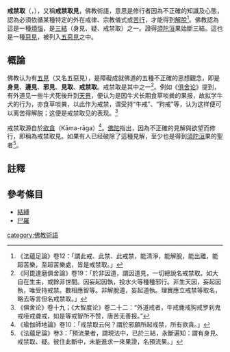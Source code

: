{{佛教}}
'''戒禁取'''（{{lang-pi|sīlabbata-parāmāsa}}，{{lang-sa|śīla-vrata-parāmarśa}}），又稱'''戒禁取見'''，佛教術語，意思是修行者因為不正確的知識及心態，認為必須依循某種特定的外在戒律、宗教儀式或[[苦行|苦行]]，才能得到[[解脫|解脫]]<ref>《法蘊足論》卷12：「謂此戒、此禁、此戒禁，能清淨，能解脫，能出離，能超苦樂，至超苦樂處，皆是戒禁取。」</ref>。佛教認為這是一種[[煩惱|煩惱]]，是[[三結|三結]]（身見、疑、戒禁取）之一。證得[[須陀洹|須陀洹]]果始斷三結。這也是一種[[惡見|惡見]]，被列入[[五惡見|五惡見]]之中。

==概論==
佛教认为有[[五見|五見]]（又名五惡見），是障礙成就佛道的五種不正確的思想觀念，即是'''身見'''、'''邊見'''、'''邪見'''、'''見取'''、'''戒禁取'''。戒禁取是其中之一<ref>《阿毘達磨俱舍論》卷19：「於非因道，謂因道見，一切總說名戒禁取。如大自在生主，或餘非世間。因妄起因執，投水火等種種邪行。非生天因，妄起因執，唯受持戒禁。數相應智等。非解脫道，妄起道執。理實應立戒禁等取名，略去等言但名戒禁取。」</ref>。例如《[[俱舍论|俱舍论]]》提到，有外道见一些牛犬死後升到[[天界|天界]]，便认为是因牛犬长期食草啖粪的果报，故拟学牛犬的行为，亦食草啖粪，以此作为戒禁，谓受持“牛戒”、“狗戒”等，认为这样便可以离苦得解脱；这便是戒禁取见的表现。<ref>《俱舍论》卷十九；《大智度论》卷二十二：“外道戒者，牛戒鹿戒狗戒罗刹鬼戒哑戒聋戒，如是等戒智所不赞，唐苦无善报。”</ref>

戒禁取源自於[[貪_(佛教)|欲貪]]（Kāma-rāga）<ref>《瑜伽師地論》卷10：「戒禁取云何？謂於邪願所起戒禁，所有欲貪。」</ref>。[[佛陀|佛陀]]指出，因為不正確的見解與欲望而修行，即稱為戒禁取見。如果有人已经破除了這種見解，至少也是得到[[須陀洹|須陀洹]]果的聖者<ref>《法蘊足論》卷3：「預流果者，謂現法中，已於三結，永斷遍知：謂有身見、戒禁取、疑。彼住此斷中，未能進求一來果證，名預流果。」</ref>。

==註釋==
{{reflist|2}}

==參考條目==
*[[結縛|結縛]]
*[[尸羅|尸羅]]

{{wikisource|佛學大辭典/戒禁取見}}
[[category:佛教術語|category:佛教術語]]